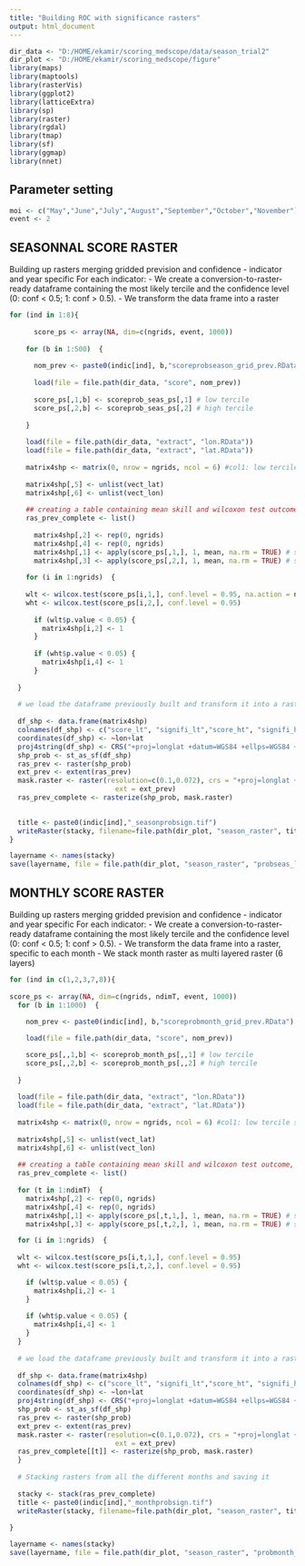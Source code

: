 ```yaml
---
title: "Building ROC with significance rasters"
output: html_document
---
```


```r
dir_data <- "D:/HOME/ekamir/scoring_medscope/data/season_trial2" 
dir_plot <- "D:/HOME/ekamir/scoring_medscope/figure" 
library(maps)
library(maptools)
library(rasterVis)
library(ggplot2)
library(latticeExtra)
library(sp)
library(raster)
library(rgdal)
library(tmap)
library(sf)
library(ggmap)
library(nnet)

```

## Parameter setting 

```r

moi <- c("May","June","July","August","September","October","November")
event <- 2

```
## SEASONNAL SCORE RASTER
Building up rasters merging gridded prevision and confidence - indicator and year specific
For each indicator:
  - We create a conversion-to-raster-ready dataframe containing the most likely tercile and the confidence level (0: conf < 0.5; 1: conf > 0.5).
  - We transform the data frame into a raster


```r

for (ind in 1:8){
    
      score_ps <- array(NA, dim=c(ngrids, event, 1000)) 
  
    for (b in 1:500)  { 
      
      nom_prev <- paste0(indic[ind], b,"scoreprobseason_grid_prev.RData")
  
      load(file = file.path(dir_data, "score", nom_prev))
  
      score_ps[,1,b] <- scoreprob_seas_ps[,1] # low tercile
      score_ps[,2,b] <- scoreprob_seas_ps[,2] # high tercile
    
    }
    
    load(file = file.path(dir_data, "extract", "lon.RData"))
    load(file = file.path(dir_data, "extract", "lat.RData"))
    
    matrix4shp <- matrix(0, nrow = ngrids, ncol = 6) #col1: low tercile score; col2: low tercile score signifiance; col3: low tercile score; col4: low tercile score signifiance; col5: latitude; col6: longitude
    
    matrix4shp[,5] <- unlist(vect_lat)
    matrix4shp[,6] <- unlist(vect_lon)
    
    ## creating a table containing mean skill and wilcoxon test outcome, with both coordinates (shape ready for shapefile conversion)
    ras_prev_complete <- list()
    
      matrix4shp[,2] <- rep(0, ngrids)
      matrix4shp[,4] <- rep(0, ngrids)
      matrix4shp[,1] <- apply(score_ps[,1,], 1, mean, na.rm = TRUE) # summarizing skill scores for LT over bootstrap
      matrix4shp[,3] <- apply(score_ps[,2,], 1, mean, na.rm = TRUE) # summarizing skill scores for HT over bootstrap
  
    for (i in 1:ngrids)  { 
      
    wlt <- wilcox.test(score_ps[i,1,], conf.level = 0.95, na.action = na.omit)
    wht <- wilcox.test(score_ps[i,2,], conf.level = 0.95)
  
      if (wlt$p.value < 0.05) {
        matrix4shp[i,2] <- 1 
      }
    
      if (wht$p.value < 0.05) {
        matrix4shp[i,4] <- 1 
      }
    
  }
  
  # we load the dataframe previously built and transform it into a raster
  
  df_shp <- data.frame(matrix4shp)
  colnames(df_shp) <- c("score_lt", "signifi_lt","score_ht", "signifi_ht","lat","lon")
  coordinates(df_shp) <- ~lon+lat
  proj4string(df_shp) <- CRS("+proj=longlat +datum=WGS84 +ellps=WGS84 +towgs84=0,0,0")
  shp_prob <- st_as_sf(df_shp)
  ras_prev <- raster(shp_prob)
  ext_prev <- extent(ras_prev)
  mask.raster <- raster(resolution=c(0.1,0.072), crs = "+proj=longlat +datum=WGS84 +ellps=WGS84 +towgs84=0,0,0", ## !!!!!!!!!!!
                          ext = ext_prev)
  ras_prev_complete <- rasterize(shp_prob, mask.raster)

  
  title <- paste0(indic[ind],"_seasonprobsign.tif")
  writeRaster(stacky, filename=file.path(dir_plot, "season_raster", title), overwrite = TRUE)
} 

layername <- names(stacky)
save(layername, file = file.path(dir_plot, "season_raster", "probseas_layname.RData"))

```
## MONTHLY SCORE RASTER
Building up rasters merging gridded prevision and confidence - indicator and year specific
For each indicator:
  - We create a conversion-to-raster-ready dataframe containing the most likely tercile and the confidence level (0: conf < 0.5; 1: conf > 0.5).
  - We transform the data frame into a raster, specific to each month
  - We stack month raster as multi layered raster (6 layers)


```r

for (ind in c(1,2,3,7,8)){
  
score_ps <- array(NA, dim=c(ngrids, ndimT, event, 1000)) 
  for (b in 1:1000)  { 
    
    nom_prev <- paste0(indic[ind], b,"scoreprobmonth_grid_prev.RData")

    load(file = file.path(dir_data, "score", nom_prev))

    score_ps[,,1,b] <- scoreprob_month_ps[,,1] # low tercile
    score_ps[,,2,b] <- scoreprob_month_ps[,,2] # high tercile
  
  }
   
  load(file = file.path(dir_data, "extract", "lon.RData"))
  load(file = file.path(dir_data, "extract", "lat.RData"))
  
  matrix4shp <- matrix(0, nrow = ngrids, ncol = 6) #col1: low tercile score; col2: low tercile score signifiance; col3: low tercile score; col4: low tercile score signifiance; col5: latitude; col6: longitude
  
  matrix4shp[,5] <- unlist(vect_lat)
  matrix4shp[,6] <- unlist(vect_lon)
  
  ## creating a table containing mean skill and wilcoxon test outcome, with both coordinates (shape ready for shapefile conversion)
  ras_prev_complete <- list()
  
  for (t in 1:ndimT)  { 
    matrix4shp[,2] <- rep(0, ngrids)
    matrix4shp[,4] <- rep(0, ngrids)
    matrix4shp[,1] <- apply(score_ps[,t,1,], 1, mean, na.rm = TRUE) # summarizing skill scores for LT over bootstrap
    matrix4shp[,3] <- apply(score_ps[,t,2,], 1, mean, na.rm = TRUE) # summarizing skill scores for HT over bootstrap

  for (i in 1:ngrids)  { 
    
  wlt <- wilcox.test(score_ps[i,t,1,], conf.level = 0.95)
  wht <- wilcox.test(score_ps[i,t,2,], conf.level = 0.95)

    if (wlt$p.value < 0.05) {
      matrix4shp[i,2] <- 1 
    }
  
    if (wht$p.value < 0.05) {
      matrix4shp[i,4] <- 1 
    }
  }
  
  # we load the dataframe previously built and transform it into a raster
  
  df_shp <- data.frame(matrix4shp)
  colnames(df_shp) <- c("score_lt", "signifi_lt","score_ht", "signifi_ht","lat","lon")
  coordinates(df_shp) <- ~lon+lat
  proj4string(df_shp) <- CRS("+proj=longlat +datum=WGS84 +ellps=WGS84 +towgs84=0,0,0")
  shp_prob <- st_as_sf(df_shp)
  ras_prev <- raster(shp_prob)
  ext_prev <- extent(ras_prev)
  mask.raster <- raster(resolution=c(0.1,0.072), crs = "+proj=longlat +datum=WGS84 +ellps=WGS84 +towgs84=0,0,0", ## !!!!!!!!!!!
                          ext = ext_prev)
  ras_prev_complete[[t]] <- rasterize(shp_prob, mask.raster)
  }
  
  # Stacking rasters from all the different months and saving it
  
  stacky <- stack(ras_prev_complete)
  title <- paste0(indic[ind],"_monthprobsign.tif")
  writeRaster(stacky, filename=file.path(dir_plot, "season_raster", title), overwrite = TRUE)
  
}

layername <- names(stacky)
save(layername, file = file.path(dir_plot, "season_raster", "probmonth_layname.RData"))
```


